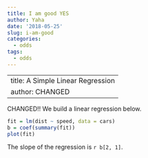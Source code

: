 ---
title: I am good YES
author: Yaha
date: '2018-05-25'
slug: i-am-good
categories:
  - odds
tags:
  - odds
---
---
title: A Simple Linear Regression
author: CHANGED
---

CHANGED!! We build a linear regression below.

```{r}
fit = lm(dist ~ speed, data = cars)
b = coef(summary(fit))
plot(fit)
```

The slope of the regression is `r b[2, 1]`.
